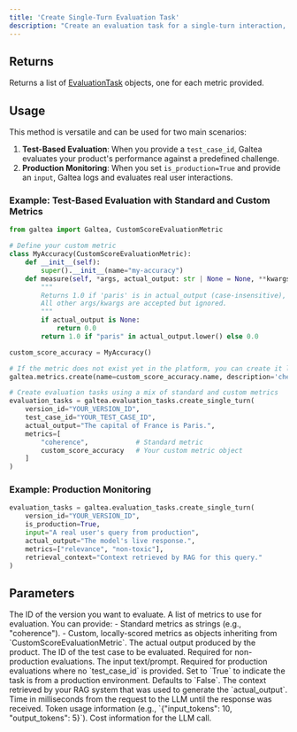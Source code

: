 ```yaml
---
title: 'Create Single-Turn Evaluation Task'
description: "Create an evaluation task for a single-turn interaction, either from a test case or production data."
---
```


## Returns
Returns a list of [EvaluationTask](/concepts/product/version/session/evaluation/task) objects, one for each metric provided.

## Usage
This method is versatile and can be used for two main scenarios:
1.  **Test-Based Evaluation**: When you provide a `test_case_id`, Galtea evaluates your product's performance against a predefined challenge.
2.  **Production Monitoring**: When you set `is_production=True` and provide an `input`, Galtea logs and evaluates real user interactions.


### Example: Test-Based Evaluation with Standard and Custom Metrics
```python
from galtea import Galtea, CustomScoreEvaluationMetric

# Define your custom metric
class MyAccuracy(CustomScoreEvaluationMetric):
    def __init__(self):
        super().__init__(name="my-accuracy")
    def measure(self, *args, actual_output: str | None = None, **kwargs) -> float:
        """
        Returns 1.0 if 'paris' is in actual_output (case-insensitive), else 0.0.
        All other args/kwargs are accepted but ignored.
        """
        if actual_output is None:
            return 0.0
        return 1.0 if "paris" in actual_output.lower() else 0.0

custom_score_accuracy = MyAccuracy()

# If the metric does not exist yet in the platform, you can create it like this:
galtea.metrics.create(name=custom_score_accuracy.name, description='checks for the presence of the keyword "paris" in the output')

# Create evaluation tasks using a mix of standard and custom metrics
evaluation_tasks = galtea.evaluation_tasks.create_single_turn(
    version_id="YOUR_VERSION_ID",
    test_case_id="YOUR_TEST_CASE_ID",
    actual_output="The capital of France is Paris.",
    metrics=[
        "coherence",            # Standard metric
        custom_score_accuracy   # Your custom metric object
    ]
)
```

### Example: Production Monitoring
```python
evaluation_tasks = galtea.evaluation_tasks.create_single_turn(
    version_id="YOUR_VERSION_ID",
    is_production=True,
    input="A real user's query from production",
    actual_output="The model's live response.",
    metrics=["relevance", "non-toxic"],
    retrieval_context="Context retrieved by RAG for this query."
)
```

## Parameters
<ResponseField name="version_id" type="string" required>
  The ID of the version you want to evaluate.
</ResponseField>
<ResponseField name="metrics" type="List[string | CustomScoreEvaluationMetric]" required>
  A list of metrics to use for evaluation. You can provide:
  - Standard metrics as strings (e.g., "coherence").
  - Custom, locally-scored metrics as objects inheriting from `CustomScoreEvaluationMetric`.
</ResponseField>
<ResponseField name="actual_output" type="string" required>
  The actual output produced by the product.
</ResponseField>
<ResponseField name="test_case_id" type="string" optional>
  The ID of the test case to be evaluated. Required for non-production evaluations.
</ResponseField>
<ResponseField name="input" type="string" optional>
  The input text/prompt. Required for production evaluations where no `test_case_id` is provided.
</ResponseField>
<ResponseField name="is_production" type="boolean" optional>
  Set to `True` to indicate the task is from a production environment. Defaults to `False`.
</ResponseField>
<ResponseField name="retrieval_context" type="string" optional>
  The context retrieved by your RAG system that was used to generate the `actual_output`.
</ResponseField>
<ResponseField name="latency" type="float" optional>
  Time in milliseconds from the request to the LLM until the response was received.
</ResponseField>
<ResponseField name="usage_info" type="dict[str, float]" optional>
  Token usage information (e.g., `{"input_tokens": 10, "output_tokens": 5}`).
</ResponseField>
<ResponseField name="cost_info" type="dict[str, float]" optional>
  Cost information for the LLM call.
</ResponseField>
